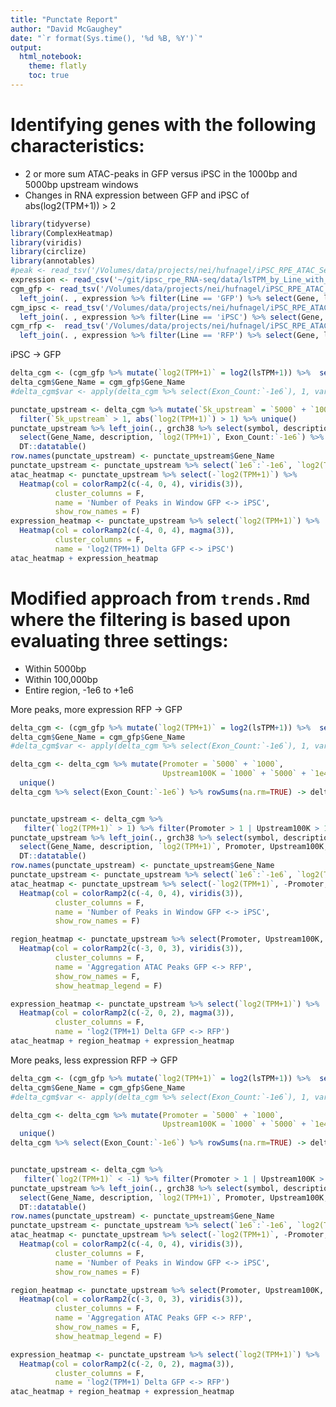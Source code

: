 ```yaml
---
title: "Punctate Report"
author: "David McGaughey"
date: "`r format(Sys.time(), '%d %B, %Y')`"
output: 
  html_notebook:
    theme: flatly
    toc: true
---
```


# Identifying genes with the following characteristics:
  - 2 or more sum ATAC-peaks in GFP versus iPSC in the 1000bp and 5000bp upstream windows
  - Changes in RNA expression between GFP and iPSC of abs(log2(TPM+1)) > 2

```r
library(tidyverse)
library(ComplexHeatmap)
library(viridis)
library(circlize)
library(annotables)
#peak <- read_tsv('/Volumes/data/projects/nei/hufnagel/iPSC_RPE_ATAC_Seq/peak_full/homer_GFP__not__IPSC/all/all_common_peaks.blackListed.narrowPeak.closestTSS__interesting_homer_motif.bed.gz')
expression <- read_csv('~/git/ipsc_rpe_RNA-seq/data/lsTPM_by_Line_with_Diff_Exp.tsv')
cgm_gfp <- read_tsv('/Volumes/data/projects/nei/hufnagel/iPSC_RPE_ATAC_Seq/CGM/GFP_common_peaks.blackListed.narrowPeak.CGM.tsv') %>% 
  left_join(. , expression %>% filter(Line == 'GFP') %>% select(Gene, lsTPM), by = c('Gene_Name' = 'Gene'))
cgm_ipsc <- read_tsv('/Volumes/data/projects/nei/hufnagel/iPSC_RPE_ATAC_Seq/CGM/IPSC_common_peaks.blackListed.narrowPeak.CGM.tsv') %>% 
  left_join(. , expression %>% filter(Line == 'iPSC') %>% select(Gene, lsTPM), by = c('Gene_Name' = 'Gene'))
cgm_rfp <-  read_tsv('/Volumes/data/projects/nei/hufnagel/iPSC_RPE_ATAC_Seq/CGM/RFP_common_peaks.blackListed.narrowPeak.CGM.tsv')  %>% 
  left_join(. , expression %>% filter(Line == 'RFP') %>% select(Gene, lsTPM), by = c('Gene_Name' = 'Gene'))
```

iPSC -> GFP
```r
delta_cgm <- (cgm_gfp %>% mutate(`log2(TPM+1)` = log2(lsTPM+1)) %>%  select(Exon_Count:Gene_length, `log2(TPM+1)`)) - (cgm_ipsc %>% mutate(`log2(TPM+1)` = log2(lsTPM+1)) %>% select(Exon_Count:Gene_length, `log2(TPM+1)`)) %>% as.tibble()
delta_cgm$Gene_Name = cgm_gfp$Gene_Name
#delta_cgm$var <- apply(delta_cgm %>% select(Exon_Count:`-1e6`), 1, var)

punctate_upstream <- delta_cgm %>% mutate(`5k_upstream` = `5000` + `1000`) %>% 
  filter(`5k_upstream` > 1, abs(`log2(TPM+1)`) > 1) %>% unique()
punctate_upstream %>% left_join(., grch38 %>% select(symbol, description), by = c("Gene_Name" = "symbol")) %>% 
  select(Gene_Name, description, `log2(TPM+1)`, Exon_Count:`-1e6`) %>% unique() %>% 
  DT::datatable()
row.names(punctate_upstream) <- punctate_upstream$Gene_Name  
punctate_upstream <- punctate_upstream %>% select(`1e6`:`-1e6`, `log2(TPM+1)`)
atac_heatmap <- punctate_upstream %>% select(-`log2(TPM+1)`) %>% 
  Heatmap(col = colorRamp2(c(-4, 0, 4), viridis(3)),
          cluster_columns = F,
          name = 'Number of Peaks in Window GFP <-> iPSC',
          show_row_names = F)
expression_heatmap <- punctate_upstream %>% select(`log2(TPM+1)`) %>% 
  Heatmap(col = colorRamp2(c(-4, 0, 4), magma(3)),
          cluster_columns = F,
          name = 'log2(TPM+1) Delta GFP <-> iPSC')
atac_heatmap + expression_heatmap
```


# Modified approach from `trends.Rmd` where the filtering is based upon evaluating three settings:
  - Within 5000bp
  - Within 100,000bp
  - Entire region, -1e6 to +1e6

More peaks, more expression RFP -> GFP
```r
delta_cgm <- (cgm_gfp %>% mutate(`log2(TPM+1)` = log2(lsTPM+1)) %>%  select(Exon_Count:Gene_length, `log2(TPM+1)`)) - (cgm_rfp %>% mutate(`log2(TPM+1)` = log2(lsTPM+1)) %>% select(Exon_Count:Gene_length, `log2(TPM+1)`)) %>% as.tibble()
delta_cgm$Gene_Name = cgm_gfp$Gene_Name
#delta_cgm$var <- apply(delta_cgm %>% select(Exon_Count:`-1e6`), 1, var)

delta_cgm <- delta_cgm %>% mutate(Promoter = `5000` + `1000`,
                                  Upstream100K = `1000` + `5000` + `1e4` + `5e4` + `1e5`) %>% 
  unique()
delta_cgm %>% select(Exon_Count:`-1e6`) %>% rowSums(na.rm=TRUE) -> delta_cgm$All


punctate_upstream <- delta_cgm %>% 
   filter(`log2(TPM+1)` > 1) %>% filter(Promoter > 1 | Upstream100K > 1 | All > 1)
punctate_upstream %>% left_join(., grch38 %>% select(symbol, description), by = c("Gene_Name" = "symbol")) %>% 
  select(Gene_Name, description, `log2(TPM+1)`, Promoter, Upstream100K, All, Exon_Count:`-1e6`) %>% 
  DT::datatable()
row.names(punctate_upstream) <- punctate_upstream$Gene_Name  
punctate_upstream <- punctate_upstream %>% select(`1e6`:`-1e6`, `log2(TPM+1)`, Promoter, Upstream100K, All)
atac_heatmap <- punctate_upstream %>% select(-`log2(TPM+1)`, -Promoter, -Upstream100K, -All) %>% 
  Heatmap(col = colorRamp2(c(-4, 0, 4), viridis(3)),
          cluster_columns = F,
          name = 'Number of Peaks in Window GFP <-> iPSC',
          show_row_names = F)

region_heatmap <- punctate_upstream %>% select(Promoter, Upstream100K, All) %>% 
  Heatmap(col = colorRamp2(c(-3, 0, 3), viridis(3)),
          cluster_columns = F,
          name = 'Aggregation ATAC Peaks GFP <-> RFP',
          show_row_names = F,
          show_heatmap_legend = F)

expression_heatmap <- punctate_upstream %>% select(`log2(TPM+1)`) %>% 
  Heatmap(col = colorRamp2(c(-2, 0, 2), magma(3)),
          cluster_columns = F,
          name = 'log2(TPM+1) Delta GFP <-> RFP')
atac_heatmap + region_heatmap + expression_heatmap

```

More peaks, less expression RFP -> GFP
```r
delta_cgm <- (cgm_gfp %>% mutate(`log2(TPM+1)` = log2(lsTPM+1)) %>%  select(Exon_Count:Gene_length, `log2(TPM+1)`)) - (cgm_rfp %>% mutate(`log2(TPM+1)` = log2(lsTPM+1)) %>% select(Exon_Count:Gene_length, `log2(TPM+1)`)) %>% as.tibble()
delta_cgm$Gene_Name = cgm_gfp$Gene_Name
#delta_cgm$var <- apply(delta_cgm %>% select(Exon_Count:`-1e6`), 1, var)

delta_cgm <- delta_cgm %>% mutate(Promoter = `5000` + `1000`,
                                  Upstream100K = `1000` + `5000` + `1e4` + `5e4` + `1e5`) %>% 
  unique()
delta_cgm %>% select(Exon_Count:`-1e6`) %>% rowSums(na.rm=TRUE) -> delta_cgm$All


punctate_upstream <- delta_cgm %>% 
   filter(`log2(TPM+1)` < -1) %>% filter(Promoter > 1 | Upstream100K > 1 | All > 1)
punctate_upstream %>% left_join(., grch38 %>% select(symbol, description), by = c("Gene_Name" = "symbol")) %>% 
  select(Gene_Name, description, `log2(TPM+1)`, Promoter, Upstream100K, All, Exon_Count:`-1e6`) %>% 
  DT::datatable()
row.names(punctate_upstream) <- punctate_upstream$Gene_Name  
punctate_upstream <- punctate_upstream %>% select(`1e6`:`-1e6`, `log2(TPM+1)`, Promoter, Upstream100K, All)
atac_heatmap <- punctate_upstream %>% select(-`log2(TPM+1)`, -Promoter, -Upstream100K, -All) %>% 
  Heatmap(col = colorRamp2(c(-4, 0, 4), viridis(3)),
          cluster_columns = F,
          name = 'Number of Peaks in Window GFP <-> iPSC',
          show_row_names = F)

region_heatmap <- punctate_upstream %>% select(Promoter, Upstream100K, All) %>% 
  Heatmap(col = colorRamp2(c(-3, 0, 3), viridis(3)),
          cluster_columns = F,
          name = 'Aggregation ATAC Peaks GFP <-> RFP',
          show_row_names = F,
          show_heatmap_legend = F)

expression_heatmap <- punctate_upstream %>% select(`log2(TPM+1)`) %>% 
  Heatmap(col = colorRamp2(c(-2, 0, 2), magma(3)),
          cluster_columns = F,
          name = 'log2(TPM+1) Delta GFP <-> RFP')
atac_heatmap + region_heatmap + expression_heatmap

```

